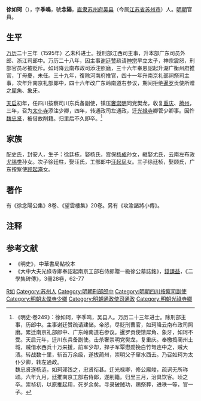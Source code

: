 {{明清人物信息框
| 姓名 = 徐如珂
| 原名 =
| 圖片名稱= 徐如珂.jpg
| 圖片大小 = 220px
| 圖片說明 = 清·舒時貞繪徐如珂像
| 最高職務 = 南京工部右侍郎
| 國家 = 大明
| 爵位 =
| 籍貫 = [[南直隸|直隸]][[蘇州府|蘇州府]][[吳縣|吳縣]]
| 族裔 = 漢族
| 字號 = 字季鳴，號念陽
| 諡號 = 
| 出生日期 = [[嘉靖|嘉靖]]四十一年（1562年）
| 出生地點 = 直隸吳縣
| 逝世日期 = [[天啟|天啟]]六年（1626年）
| 逝世地點 = 直隸吳縣
| 墓葬 =
| 配偶 =
| 親屬 = 
| 出身 = 
*萬曆二十三年（1595年）乙未科進士出身
| 經歷 = 
| 著作 =
}}

'''徐如珂'''（{{bd|1562年||1626年|catIdx=X徐}}），字'''季鳴'''，號'''念陽'''，[[南直隶|直隶]][[苏州府|苏州府]][[吴县|吴县]]（今属[[江苏省|江苏省]][[苏州市|苏州市]]）人。[[明朝|明朝]]官員。

==生平==
[[万历|万历]]二十三年（1595年）乙未科进士。授刑部江西司主事，升本部广东司员外郎、浙江司郎中。万历二十八年，因主事[[谢廷赞|谢廷赞]]疏请[[明神宗|神宗]]早立太子，神宗震怒，刑部官员尽被贬斥。如珂降云南布政司添注照磨，三十六年奉恩詔起升湖广衡州府推官，丁母憂，未任。三十九年，復除河南府推官，四十一年升南京礼部祠祭司主事，次年升南京礼部郎中，四十六年改广东岭南道右参议，期间拒绝[[暹罗|暹罗]]贡使所赠之[[犀角|犀角]]、[[象牙|象牙]]。

[[天启_(明朝)|天启]]初年，任四川按察司川东兵备副使，镇压[[奢崇明|奢崇明]]同党樊龙，收复[[重庆|重庆]]、[[蔺州|蔺州]]，三年，召为[[太仆寺|太仆寺]]添注少卿，四年，转通政司左通政，迁[[光禄寺|光禄寺]]卿管少卿事。因忤[[魏忠贤|魏忠贤]]，被借故削籍。归里后不久即卒。<ref>《明史·卷249》：徐如珂，字季鸣，吴县人。万历二十三年进士。除刑部主事，历郎中。主事谢廷赞疏请建储。帝怒，尽贬刑曹官，如珂降云南布政司照磨。累迁南京礼部郎中、广东岭南道右参议。暹罗贡使馈犀角、象牙，如珂不受。天启元年，迁川东兵备副使。击杀奢崇明党樊龙，复重庆。奉檄捣蔺州土城，贼借水西兵十万来援，前军少却，捍子军覃懋勋挽白竹弩连中之，贼大溃。转战数十里，斩首万余级，遂拔蔺州，崇明父子窜水西去。乃召如珂为太仆少卿，转左通政。<br>魏忠贤逐杨涟，如珂郊饯之，忠贤衔甚。迁光禄卿，修公廨竣，疏词无所称颂。六年九月，廷推南京工部右侍郎，遂削籍。归里三月，治具饮客。顷之卒。崇祯初，以原推起用，死岁余矣。寻录破贼功，赐祭葬，进秩一等，官一子。</ref>

== 家族 ==
配史氏，封安人，生子：徐廷栋，娶杨氏，宫保[[杨成|杨成]]孙女，継娶尤氏，云南左布政[[尤锡类|尤锡类]]孙女。次子徐廷柱，娶汪氏，工部郎中[[汪起凤|汪起凤]]女。三子徐廷桢，娶顾氏，广东按察使[[顾起淹|顾起淹]]女。

==著作==
有《徐念陽公集》8卷、《望雲樓集》20卷。另有《攻渝諸將小傳》。

==注释==
{{reflist}}

==参考文献==
*《明史》，中華書局點校本
*《大中大夫光祿寺卿奉詔起南京工部右侍郎贈一級徐公墓誌銘》，[[錢謙益|錢謙益]]，《二學集碑傳》，3冊28卷，62-77

{{萬曆二十三年乙未科殿試金榜}}

{{Authority control}}

{{DEFAULTSORT:Xu徐}}
[[Category:徐姓|R如]]
[[Category:苏州人|Category:苏州人]]
[[Category:明朝刑部郎中|Category:明朝刑部郎中]]
[[Category:明朝四川按察司副使|Category:明朝四川按察司副使]]
[[Category:明朝太僕寺少卿|Category:明朝太僕寺少卿]]
[[Category:明朝通政使司通政|Category:明朝通政使司通政]]
[[Category:明朝光祿寺卿|Category:明朝光祿寺卿]]